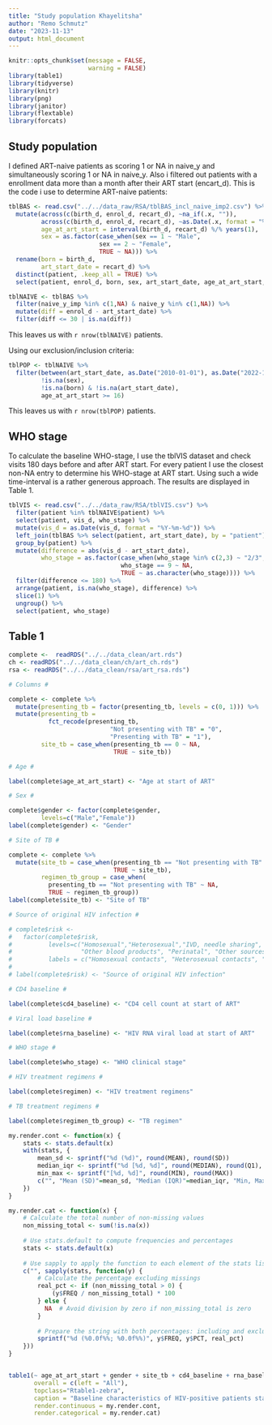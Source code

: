 ```yaml
---
title: "Study population Khayelitsha"
author: "Remo Schmutz"
date: "2023-11-13"
output: html_document
---
```


```r
knitr::opts_chunk$set(message = FALSE,
                      warning = FALSE)
library(table1)
library(tidyverse)
library(knitr)
library(png)
library(janitor)
library(flextable)
library(forcats)
```

## Study population

I defined ART-naive patients as scoring 1 or NA in naive_y and simultaneously scoring 1 or NA in naive_y. Also i filtered out patients with a enrollment data more than a month after their ART start (encart_d). This is the code i use to determine ART-naive patients:

```r
tblBAS <- read.csv("../../data_raw/RSA/tblBAS_incl_naive_imp2.csv") %>% 
  mutate(across(c(birth_d, enrol_d, recart_d), ~na_if(.x, "")),
         across(c(birth_d, enrol_d, recart_d), ~as.Date(.x, format = "%Y-%m-%d")),
         age_at_art_start = interval(birth_d, recart_d) %/% years(1),
         sex = as.factor(case_when(sex == 1 ~ "Male",
                         sex == 2 ~ "Female",
                         TRUE ~ NA))) %>%  
  rename(born = birth_d, 
         art_start_date = recart_d) %>% 
  distinct(patient, .keep_all = TRUE) %>% 
  select(patient, enrol_d, born, sex, art_start_date, age_at_art_start, naive_y, naive_y_imp)

tblNAIVE <- tblBAS %>% 
  filter(naive_y_imp %in% c(1,NA) & naive_y %in% c(1,NA)) %>% 
  mutate(diff = enrol_d - art_start_date) %>% 
  filter(diff <= 30 | is.na(diff))
```


This leaves us with ``r nrow(tblNAIVE)`` patients.

Using our exclusion/inclusion criteria: 
```r
tblPOP <- tblNAIVE %>% 
  filter(between(art_start_date, as.Date("2010-01-01"), as.Date("2022-12-31")),
         !is.na(sex),
         !is.na(born) & !is.na(art_start_date),
         age_at_art_start >= 16)
```

This leaves us with ``r nrow(tblPOP)`` patients.

## WHO stage

To calculate the baseline WHO-stage, I use the tblVIS dataset and check visits 180 days before and after ART start. For every patient I use the closest non-NA entry to determine his WHO-stage at ART start. Using such a wide time-interval is a rather generous approach. The results are displayed in Table 1.

```r
tblVIS <- read.csv("../../data_raw/RSA/tblVIS.csv") %>% 
  filter(patient %in% tblNAIVE$patient) %>% 
  select(patient, vis_d, who_stage) %>% 
  mutate(vis_d = as.Date(vis_d, format = "%Y-%m-%d")) %>% 
  left_join(tblBAS %>% select(patient, art_start_date), by = "patient") %>% 
  group_by(patient) %>%
  mutate(difference = abs(vis_d - art_start_date),
         who_stage = as.factor(case_when(who_stage %in% c(2,3) ~ "2/3",
                               who_stage == 9 ~ NA,
                               TRUE ~ as.character(who_stage)))) %>%
  filter(difference <= 180) %>%
  arrange(patient, is.na(who_stage), difference) %>% 
  slice(1) %>%
  ungroup() %>%
  select(patient, who_stage)
```


## Table 1

```r

complete <-  readRDS("../../data_clean/art.rds")
ch <- readRDS("../../data_clean/ch/art_ch.rds")
rsa <- readRDS("../../data_clean/rsa/art_rsa.rds")

# Columns #

complete <- complete %>%
  mutate(presenting_tb = factor(presenting_tb, levels = c(0, 1))) %>%
  mutate(presenting_tb = 
           fct_recode(presenting_tb,
                            "Not presenting with TB" = "0",
                            "Presenting with TB" = "1"),
         site_tb = case_when(presenting_tb == 0 ~ NA,
                             TRUE ~ site_tb))

# Age #

label(complete$age_at_art_start) <- "Age at start of ART"

# Sex #

complete$gender <- factor(complete$gender, 
         levels=c("Male","Female"))
label(complete$gender) <- "Gender"

# Site of TB #

complete <- complete %>% 
  mutate(site_tb = case_when(presenting_tb == "Not presenting with TB" ~ NA,
                             TRUE ~ site_tb),
         regimen_tb_group = case_when(
           presenting_tb == "Not presenting with TB" ~ NA,
           TRUE ~ regimen_tb_group))
label(complete$site_tb) <- "Site of TB"

# Source of original HIV infection #

# complete$risk <- 
#   factor(complete$risk, 
#          levels=c("Homosexual","Heterosexual","IVD, needle sharing", "IVD/sexual", 
#                   "Other blood products", "Perinatal", "Other sources"),
#          labels = c("Homosexual contacts", "Heterosexual contacts", "I.v. drug use (with needle sharing)", "I.v. drugs/sexual contacts (unclear which one)", "Other blood products", "Perinatal transmission", "Other sources"))
# 
# label(complete$risk) <- "Source of original HIV infection"

# CD4 baseline #

label(complete$cd4_baseline) <- "CD4 cell count at start of ART"

# Viral load baseline #

label(complete$rna_baseline) <- "HIV RNA viral load at start of ART"

# WHO stage #

label(complete$who_stage) <- "WHO clinical stage"

# HIV treatment regimens #

label(complete$regimen) <- "HIV treatment regimens"

# TB treatment regimens #

label(complete$regimen_tb_group) <- "TB regimen"


```

```r
my.render.cont <- function(x) {
    stats <- stats.default(x)
    with(stats, {
        mean_sd <- sprintf("%d (%d)", round(MEAN), round(SD))
        median_iqr <- sprintf("%d [%d, %d]", round(MEDIAN), round(Q1), round(Q3))
        min_max <- sprintf("[%d, %d]", round(MIN), round(MAX))
        c("", "Mean (SD)"=mean_sd, "Median (IQR)"=median_iqr, "Min, Max"=min_max)
    })
}

my.render.cat <- function(x) {
    # Calculate the total number of non-missing values
    non_missing_total <- sum(!is.na(x))
    
    # Use stats.default to compute frequencies and percentages
    stats <- stats.default(x)
    
    # Use sapply to apply the function to each element of the stats list
    c("", sapply(stats, function(y) {
        # Calculate the percentage excluding missings
        real_pct <- if (non_missing_total > 0) {
            (y$FREQ / non_missing_total) * 100
        } else {
          NA  # Avoid division by zero if non_missing_total is zero
        }
        
        # Prepare the string with both percentages: including and excluding missings
        sprintf("%d (%0.0f%%; %0.0f%%)", y$FREQ, y$PCT, real_pct)
    }))
}


table1(~ age_at_art_start + gender + site_tb + cd4_baseline + rna_baseline + who_stage + regimen + regimen_tb_group| presenting_tb, data = complete %>% filter(cohort == "RSA"),
       overall = c(left = "All"),
       topclass="Rtable1-zebra",
       caption = "Baseline characteristics of HIV-positive patients starting antiretroviral treatment (ART) between 2010 and 2022, presenting and not presenting with TB. Patients with a TB diagnosis >12 months before ART start were excluded. We compared patients with prevalent TB (all forms, diagnosis 2 months before/after ART start) or a recent history of TB (diagnosis 2-12 months before ART start) with patients with no history of TB.",
       render.continuous = my.render.cont,
       render.categorical = my.render.cat)
```
